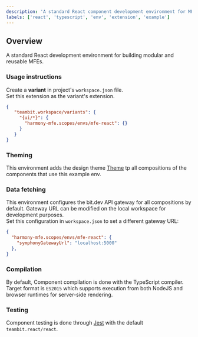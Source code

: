 ```yaml
---
description: 'A standard React component development environment for MFEs'
labels: ['react', 'typescript', 'env', 'extension', 'example']
---
```


## Overview

A standard React development environment for building modular and reusable MFEs.

### Usage instructions

Create a **variant** in project's `workspace.json` file.  
Set this extension as the variant's extension.

```json
{
   "teambit.workspace/variants": {
     "{ui/*}": {
       "harmony-mfe.scopes/envs/mfe-react": {}
     }
   }
}
```

### Theming
This environment adds the design theme [Theme](https://bit.dev/harmony-mfe/design/theme-context) tp all compositions of the components that use this example env.

### Data fetching
This environment configures the bit.dev API gateway for all compositions by default.
Gateway URL can be modified on the local workspace for development purposes.  
Set this configuration in `workspace.json` to set a different gateway URL:

```json
{
  "harmony-mfe.scopes/envs/mfe-react": {
    "symphonyGatewayUrl": "localhost:5000"
  },
}
```

### Compilation
By default, Component compilation is done with the TypeScript compiler. Target format is `ES2015` which
supports execution from both NodeJS and browser runtimes for server-side rendering.

### Testing
Component testing is done through [Jest](https://jestjs.io/) with the default `teambit.react/react`. 

